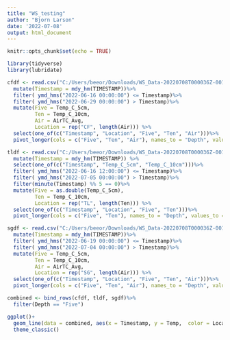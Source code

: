 ```yaml
---
title: "WS_testing"
author: "Bjorn Larson"
date: '2022-07-08'
output: html_document
---
```


```r
knitr::opts_chunk$set(echo = TRUE)
```

```r
library(tidyverse)
library(lubridate)
```

```r
cfdf <- read.csv("C:/Users/beeor/Downloads/WS_Data-20220708T000036Z-001/WS_Data/Coldfoot/6-16-6-29/.csv/TOA5_Coldfoot.FiveMinute.csv")%>%
  mutate(Timestamp = mdy_hm(TIMESTAMP))%>%
  filter( ymd_hms("2022-06-16 00:00:00") <= Timestamp)%>%
  filter( ymd_hms("2022-06-29 00:00:00") > Timestamp)%>%
  mutate(Five = Temp_C_5cm,
         Ten = Temp_C_10cm,
         Air = AirTC_Avg,
         Location = rep("CF", length(Air))) %>%
  select(one_of(c("Timestamp", "Location", "Five", "Ten", "Air")))%>%
  pivot_longer(cols = c("Five", "Ten", "Air"), names_to = "Depth", values_to = "Temp")

tldf <- read.csv("C:/Users/beeor/Downloads/WS_Data-20220708T000036Z-001/WS_Data/Toolik/6-16/.csv/CR3000_Sample.csv")%>%
  mutate(Timestamp = mdy_hm(TIMESTAMP)) %>%
  select(one_of(c("Timestamp", "Temp_C_5cm", "Temp_C_10cm")))%>%
  filter( ymd_hms("2022-06-16 12:00:00") <= Timestamp)%>%
  filter( ymd_hms("2022-07-05 00:00:00") > Timestamp)%>%
  filter(minute(Timestamp) %% 5 == 0)%>%
  mutate(Five = as.double(Temp_C_5cm),
         Ten = Temp_C_10cm,
         Location = rep("TL", length(Ten))) %>%
  select(one_of(c("Timestamp", "Location", "Five", "Ten")))%>%
  pivot_longer(cols = c("Five", "Ten"), names_to = "Depth", values_to = "Temp")

sgdf <- read.csv("C:/Users/beeor/Downloads/WS_Data-20220708T000036Z-001/WS_Data/Sagwon/6-18-7-4/.csv/TOA5_Sagwon.FiveMinute.csv")%>%
  mutate(Timestamp = mdy_hm(TIMESTAMP))%>%
  filter( ymd_hms("2022-06-19 00:00:00") <= Timestamp)%>%
  filter( ymd_hms("2022-07-04 00:00:00") > Timestamp)%>%
  mutate(Five = Temp_C_5cm,
         Ten = Temp_C_10cm,
         Air = AirTC_Avg,
         Location = rep("SG", length(Air))) %>%
  select(one_of(c("Timestamp", "Location", "Five", "Ten", "Air")))%>%
  pivot_longer(cols = c("Five", "Ten", "Air"), names_to = "Depth", values_to = "Temp")
```

```r
combined <- bind_rows(cfdf, tldf, sgdf)%>%
  filter(Depth == "Five")
```


```r
ggplot()+
  geom_line(data = combined, aes(x = Timestamp, y = Temp,  color = Location, linetype = Depth), size = 1.2)+
  theme_classic()
  
```

